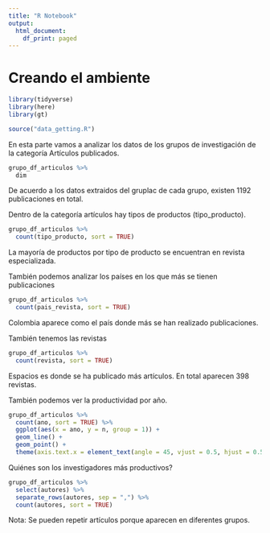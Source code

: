 ```yaml
---
title: "R Notebook"
output:
  html_document:
    df_print: paged
---
```


# Creando el ambiente

```r
library(tidyverse)
library(here)
library(gt)
```


```r
source("data_getting.R")
```


En esta parte vamos a analizar los datos de los grupos de investigación de la categoría Artículos publicados.

```r
grupo_df_articulos %>% 
  dim
```

De acuerdo a los datos extraidos del gruplac de cada grupo, existen 1192 publicaciones en total.

Dentro de la categoría artículos hay tipos de productos (tipo_producto).

```r
grupo_df_articulos %>% 
  count(tipo_producto, sort = TRUE) 
```

La mayoría de productos por tipo de producto se encuentran en revista especializada.

También podemos analizar los países en los que más se tienen publicaciones

```r
grupo_df_articulos %>% 
  count(pais_revista, sort = TRUE) 
```
Colombia aparece como el país donde más se han realizado publicaciones. 

También tenemos las revistas 

```r
grupo_df_articulos %>% 
  count(revista, sort = TRUE)
```

Espacios es donde se ha publicado más artículos. En total aparecen 398 revistas. 

También podemos ver la productividad por año. 

```r
grupo_df_articulos %>% 
  count(ano, sort = TRUE) %>% 
  ggplot(aes(x = ano, y = n, group = 1)) +
  geom_line() + 
  geom_point() +
  theme(axis.text.x = element_text(angle = 45, vjust = 0.5, hjust = 0.5))
```

Quiénes son los investigadores más productivos?

```r
grupo_df_articulos %>% 
  select(autores) %>% 
  separate_rows(autores, sep = ",") %>% 
  count(autores, sort = TRUE)
```

Nota: Se pueden repetir artículos porque aparecen en diferentes grupos. 